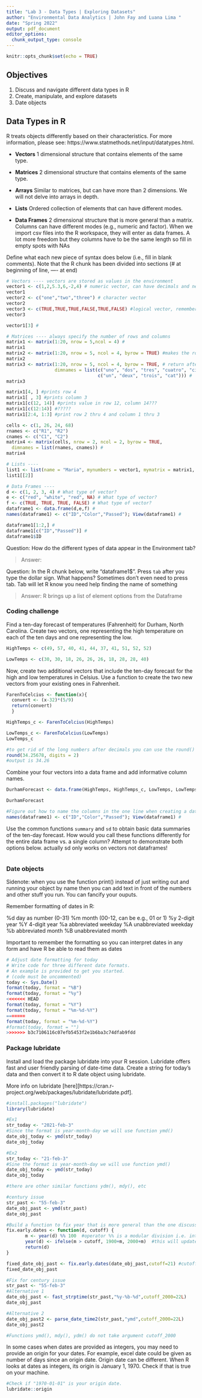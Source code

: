 ```yaml
---
title: "Lab 3 - Data Types | Exploring Datasets"
author: "Environmental Data Analytics | John Fay and Luana Lima "
date: "Spring 2022"
output: pdf_document
editor_options: 
  chunk_output_type: console
---
```


```r
knitr::opts_chunk$set(echo = TRUE)
```

## Objectives
1. Discuss and navigate different data types in R
2. Create, manipulate, and explore datasets
3. Date objects

## Data Types in R
R treats objects differently based on their characteristics. For more information, please see: https://www.statmethods.net/input/datatypes.html. 

* **Vectors** 1 dimensional structure that contains elements of the same type.

* **Matrices** 2 dimensional structure that contains elements of the same type.

* **Arrays** Similar to matrices, but can have more than 2 dimensions. We will not delve into arrays in depth.

* **Lists** Ordered collection of elements that can have different modes.

* **Data Frames** 2 dimensional structure that is more general than a matrix. Columns can have different modes (e.g., numeric and factor). When we import csv files into the R workspace, they will enter as data frames. A lot more freedom but they columns have to be the same length so fill in empty spots with NAs

Define what each new piece of syntax does below (i.e., fill in blank comments). Note that the R chunk has been divided into sections (# at beginning of line, ---- at end)
```r
# Vectors ---- vectors are stored as values in the environment
vector1 <- c(1,2,5.3,6,-2,4) # numeric vector, can have decimals and negatives
vector1
vector2 <- c("one","two","three") # character vector
vector2
vector3 <- c(TRUE,TRUE,TRUE,FALSE,TRUE,FALSE) #logical vector, remember capitals
vector3

vector1[3] # 

# Matrices ---- always specify the number of rows and columns
matrix1 <- matrix(1:20, nrow = 5,ncol = 4) # 
matrix1
matrix2 <- matrix(1:20, nrow = 5, ncol = 4, byrow = TRUE) #makes the rows fill first then columns
matrix2
matrix3 <- matrix(1:20, nrow = 5, ncol = 4, byrow = TRUE, # return after comma continues the line, dimnames is how you add names to rows and columns
                  dimnames = list(c("uno", "dos", "tres", "cuatro", "cinco"), 
                                  c("un", "deux", "trois", "cat"))) #
matrix3

matrix1[4, ] #prints row 4
matrix1[ , 3] #prints column 3
matrix1[c(12, 14)] #prints value in row 12, column 14???
matrix1[c(12:14)] #?????
matrix1[2:4, 1:3] #print row 2 thru 4 and column 1 thru 3

cells <- c(1, 26, 24, 68)
rnames <- c("R1", "R2")
cnames <- c("C1", "C2") 
matrix4 <- matrix(cells, nrow = 2, ncol = 2, byrow = TRUE,
  dimnames = list(rnames, cnames)) # 
matrix4

# Lists ---- 
list1 <- list(name = "Maria", mynumbers = vector1, mymatrix = matrix1, age = 5.3); list1
list1[[2]]

# Data Frames ----
d <- c(1, 2, 3, 4) # What type of vector?
e <- c("red", "white", "red", NA) # What type of vector?
f <- c(TRUE, TRUE, TRUE, FALSE) # What type of vector?
dataframe1 <- data.frame(d,e,f) #
names(dataframe1) <- c("ID","Color","Passed"); View(dataframe1) # 

dataframe1[1:2,] # 
dataframe1[c("ID","Passed")] # 
dataframe1$ID


```
Question: How do the different types of data appear in the Environment tab?

> Answer: 

Question: In the R chunk below, write "dataframe1$". Press `tab` after you type the dollar sign. What happens? Sometimes don't even need to press tab. Tab will let R know you need help finding the name of something

> Answer: R brings up a list of element options from the Dataframe

### Coding challenge

Find a ten-day forecast of temperatures (Fahrenheit) for Durham, North Carolina. Create two vectors, one representing the high temperature on each of the ten days and one representing the low.

```r
HighTemps <- c(49, 57, 40, 41, 44, 37, 41, 51, 52, 52)

LowTemps <- c(30, 30, 18, 26, 26, 26, 18, 28, 28, 40)
```

Now, create two additional vectors that include the ten-day forecast for the high and low temperatures in Celsius. Use a function to create the two new vectors from your existing ones in Fahrenheit.

```r
FarenToCelcius <- function(x){
  convert <- (x-32)*(5/9)
  return(convert)
  }

HighTemps_c <- FarenToCelcius(HighTemps)

LowTemps_c <- FarenToCelcius(LowTemps)
LowTemps_c

#to get rid of the long numbers after decimals you can use the round() function
round(34.25678, digits = 2)
#output is 34.26
```

Combine your four vectors into a data frame and add informative column names.

```r
DurhamForecast <- data.frame(HighTemps, HighTemps_c, LowTemps, LowTemps_c)

DurhamForecast

#Figure out how to name the columns in the one line when creating a dataframe. and not use following command,not updated for the temp code yet
names(dataframe1) <- c("ID","Color","Passed"); View(dataframe1) # 
```

Use the common functions `summary` and `sd` to obtain basic data summaries of the ten-day forecast. How would you call these functions differently for the entire data frame vs. a single column? Attempt to demonstrate both options below. actually sd only works on vectors not dataframes!

```r

```

### Date objects

Sidenote: when you use the function print() instead of just writing out and running your object by name then you can add text in front of the numbers and other stuff you run. You can fancify your ouputs. 

Remember formatting of dates in R: 

%d  day as number (0-31)
%m  month (00-12, can be e.g., 01 or 1)
%y  2-digit year
%Y  4-digit year
%a  abbreviated weekday
%A  unabbreviated weekday
%b  abbreviated month
%B  unabbreviated month

Important to remember the formatting so you can interpret dates in any form and have R be able to read them as dates

```r
# Adjust date formatting for today
# Write code for three different date formats. 
# An example is provided to get you started.
# (code must be uncommented)
today <- Sys.Date()
format(today, format = "%B")
format(today, format = "%y")
<<<<<<< HEAD
format(today, format = "%Y")
format(today, format = "%m-%d-%Y")
=======
format(today, format = "%m-%d-%Y")
#format(today, format = "")
>>>>>>> b3c7106116c07efb5453f2e1b6ba3c74dfab9fdd

```

### Package lubridate

Install and load the package lubridate into your R session. Lubridate offers fast and user friendly parsing of date-time data. Create a string for today's data and then convert it to R date object using lubridate.

More info on lubridate [here][https://cran.r-project.org/web/packages/lubridate/lubridate.pdf].

```r
#install.packages("lubridate")
library(lubridate)

#Ex1
str_today <- "2021-feb-3"
#Since the format is year-month-day we will use function ymd()
date_obj_today <- ymd(str_today)
date_obj_today

#Ex2
str_today <- "21-feb-3"
#Sine the format is year-month-day we will use function ymd()
date_obj_today <- ymd(str_today)
date_obj_today

#there are other similar functions ydm(), mdy(), etc
```

```r
#century issue
str_past <- "55-feb-3"
date_obj_past <- ymd(str_past)
date_obj_past

#Build a function to fix year that is more general than the one discussed in the lesson
fix.early.dates <- function(d, cutoff) {
       m <- year(d) %% 100  #operator %% is a modular division i.e. integer-divide year(d) by 100 and returns the remainder 
       year(d) <- ifelse(m > cutoff, 1900+m, 2000+m)  #this will update year(d), year() is a function that returns the year for a data object
       return(d)
}

fixed_date_obj_past <- fix.early.dates(date_obj_past,cutoff=21) #cutoff could be the current year to be more general or any other depending on data set 
fixed_date_obj_past
```

```r
#Fix for century issue
str_past <- "55-feb-3"
#Alternative 1
date_obj_past <- fast_strptime(str_past,"%y-%b-%d",cutoff_2000=22L)
date_obj_past

#Alternative 2
date_obj_past2 <- parse_date_time2(str_past,"ymd",cutoff_2000=22L)
date_obj_past2

#Functions ymd(), mdy(), ydm() do not take argument cutoff_2000
```

In some cases when dates are provided as integers, you may need to provide an origin for your dates. For example, excel date could be given as number of days since an origin date. Origin date can be different. When R looks at dates as integers, its origin is January 1, 1970. Check if that is true on your machine. 

```r
#Check if "1970-01-01" is your origin date.
lubridate::origin

```